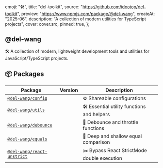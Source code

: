 
  emoji: "🛠️",
  title: "del-toolkit",
  source: "https://github.com/idootop/del-toolkit",
  preview: "https://www.npmjs.com/package/@del-wang",
  createAt: "2025-06",
  description: "A collection of modern utilities for TypeScript projects",
  cover: cover.src,
  pinned: true,
};

## @del-wang

🛠️ A collection of modern, lightweight development tools and utilities for JavaScript/TypeScript projects.

## 📦 Packages

| Package                                                                                                | Version                                                                                                                           | Description                                 |
| ------------------------------------------------------------------------------------------------------ | --------------------------------------------------------------------------------------------------------------------------------- | ------------------------------------------- |
| [`@del-wang/config`](https://github.com/idootop/del-toolkit/tree/main/packages/config)                 | [<RawImage src='https://img.shields.io/npm/v/@del-wang/config'/>](https://www.npmjs.com/package/@del-wang/config)                 | ⚙️ Shareable configurations                 |
| [`@del-wang/utils`](https://github.com/idootop/del-toolkit/tree/main/packages/utils)                   | [<RawImage src='https://img.shields.io/npm/v/@del-wang/utils'/>](https://www.npmjs.com/package/@del-wang/utils)                   | 🛠️ Essential utility functions and helpers  |
| [`@del-wang/debounce`](https://github.com/idootop/del-toolkit/tree/main/packages/debounce)             | [<RawImage src='https://img.shields.io/npm/v/@del-wang/debounce'/>](https://www.npmjs.com/package/@del-wang/debounce)             | 🚰 Debounce and throttle functions          |
| [`@del-wang/equals`](https://github.com/idootop/del-toolkit/tree/main/packages/equals)                 | [<RawImage src='https://img.shields.io/npm/v/@del-wang/equals'/>](https://www.npmjs.com/package/@del-wang/equals)                 | 🟰 Deep and shallow equal comparison         |
| [`@del-wang/react-unstrict`](https://github.com/idootop/del-toolkit/tree/main/packages/react-unstrict) | [<RawImage src='https://img.shields.io/npm/v/@del-wang/react-unstrict'/>](https://www.npmjs.com/package/@del-wang/react-unstrict) | ✂️ Bypass React StrictMode double execution |
